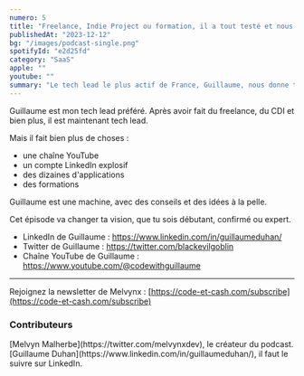 ```yaml
---
numero: 5
title: "Freelance, Indie Project ou formation, il a tout testé et nous donne les clés pour faire pareil - #5 Guillaume Duhan"
publishedAt: "2023-12-12"
bg: "/images/podcast-single.png"
spotifyId: "e2d25fd"
category: "SaaS"
apple: ""
youtube: ""
summary: "Le tech lead le plus actif de France, Guillaume, nous donne toutes les clés pour créer des applications qui marchent et pour trouver un job, peu importe son niveau."
---
```


Guillaume est mon tech lead préféré. Après avoir fait du freelance, du CDI et bien plus, il est maintenant tech lead.

Mais il fait bien plus de choses :

- une chaîne YouTube
- un compte LinkedIn explosif
- des dizaines d'applications
- des formations

Guillaume est une machine, avec des conseils et des idées à la pelle.

Cet épisode va changer ta vision, que tu sois débutant, confirmé ou expert.

- LinkedIn de Guillaume : https://www.linkedin.com/in/guillaumeduhan/
- Twitter de Guillaume : https://twitter.com/blackevilgoblin
- Chaîne YouTube de Guillaume : https://www.youtube.com/@codewithguillaume

---

Rejoignez la newsletter de Melvynx : [https://code-et-cash.com/subscribe](https://code-et-cash.com/subscribe)

### Contributeurs

<Contributor>
  [Melvyn Malherbe](https://twitter.com/melvynxdev), le créateur du podcast.
</Contributor>
<Contributor>
  [Guillaume Duhan](https://www.linkedin.com/in/guillaumeduhan/), il faut le
  suivre sur LinkedIn.
</Contributor>
